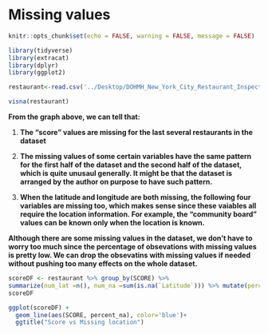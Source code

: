 # Missing values
```r
knitr::opts_chunk$set(echo = FALSE, warning = FALSE, message = FALSE)
```

```r
library(tidyverse)
library(extracat)
library(dplyr)
library(ggplot2)
```

```r
restaurant<-read.csv('../Desktop/DOHMH_New_York_City_Restaurant_Inspection_Results.csv')
```

```r
visna(restaurant)
```

**From the graph above, we can tell that:**

1. **The "score" values are missing for the last several restaurants in the dataset**

2. **The missing values of some certain variables have the same pattern for the first half of the dataset and the second half of the dataset, which is quite unusaul generally. It might be that the dataset is arranged by the author on purpose to have such pattern.**

3. **When the latitude and longitude are both missing, the following four variables are missing too, which makes sense since these vaiables all require the location information. For example, the "community board" values can be known only when the location is known.**

**Although there are some missing values in the dataset, we don't have to worry too much since the percentage of obsevations with missing values is pretty low. We can drop the obsevatins with missing values if needed without pushing too many effects on the whole dataset.**

```r
scoreDF <- restaurant %>% group_by(SCORE) %>%
summarize(num_lat =n(), num_na =sum(is.na(`Latitude`))) %>% mutate(percent_na =round(num_na/num_lat, 2))
scoreDF                         
```

```r
ggplot(scoreDF) +
  geom_line(aes(SCORE, percent_na), color='blue')+
  ggtitle("Score vs Missing location")
```